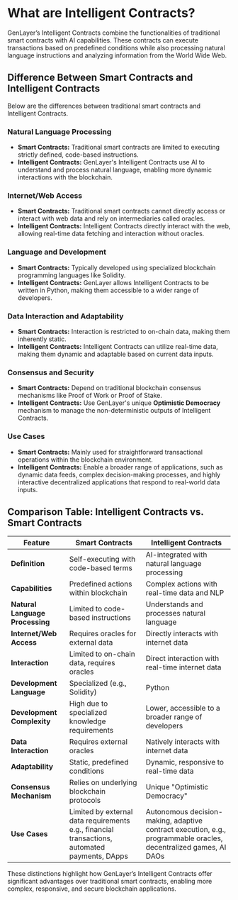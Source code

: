 # What are Intelligent Contracts?

GenLayer’s Intelligent Contracts combine the functionalities of traditional smart contracts with AI capabilities. These contracts can execute transactions based on predefined conditions while also processing natural language instructions and analyzing information from the World Wide Web.

## Difference Between Smart Contracts and Intelligent Contracts

Below are the differences between traditional smart contracts and Intelligent Contracts.

### Natural Language Processing

- **Smart Contracts:** Traditional smart contracts are limited to executing strictly defined, code-based instructions.
- **Intelligent Contracts:** GenLayer's Intelligent Contracts use AI to understand and process natural language, enabling more dynamic interactions with the blockchain.

### Internet/Web Access

- **Smart Contracts:** Traditional smart contracts cannot directly access or interact with web data and rely on intermediaries called oracles.
- **Intelligent Contracts:** Intelligent Contracts directly interact with the web, allowing real-time data fetching and interaction without oracles.

### Language and Development

- **Smart Contracts:** Typically developed using specialized blockchain programming languages like Solidity.
- **Intelligent Contracts:** GenLayer allows Intelligent Contracts to be written in Python, making them accessible to a wider range of developers.

### Data Interaction and Adaptability

- **Smart Contracts:** Interaction is restricted to on-chain data, making them inherently static.
- **Intelligent Contracts:** Intelligent Contracts can utilize real-time data, making them dynamic and adaptable based on current data inputs.

### Consensus and Security

- **Smart Contracts:** Depend on traditional blockchain consensus mechanisms like Proof of Work or Proof of Stake.
- **Intelligent Contracts:** Use GenLayer's unique **Optimistic Democracy** mechanism to manage the non-deterministic outputs of Intelligent Contracts.

### Use Cases

- **Smart Contracts:** Mainly used for straightforward transactional operations within the blockchain environment.
- **Intelligent Contracts:** Enable a broader range of applications, such as dynamic data feeds, complex decision-making processes, and highly interactive decentralized applications that respond to real-world data inputs.

## Comparison Table: Intelligent Contracts vs. Smart Contracts

| Feature                        | Smart Contracts                                         | Intelligent Contracts                                  |
|--------------------------------|---------------------------------------------------------|--------------------------------------------------------|
| **Definition**                 | Self-executing with code-based terms                    | AI-integrated with natural language processing         |
| **Capabilities**               | Predefined actions within blockchain                    | Complex actions with real-time data and NLP            |
| **Natural Language Processing**| Limited to code-based instructions                      | Understands and processes natural language             |
| **Internet/Web Access**        | Requires oracles for external data                      | Directly interacts with internet data                  |
| **Interaction**                | Limited to on-chain data, requires oracles              | Direct interaction with real-time internet data        |
| **Development Language**       | Specialized (e.g., Solidity)                            | Python                                                 |
| **Development Complexity**     | High due to specialized knowledge requirements          | Lower, accessible to a broader range of developers     |
| **Data Interaction**           | Requires external oracles                               | Natively interacts with internet data                  |
| **Adaptability**               | Static, predefined conditions                           | Dynamic, responsive to real-time data                  |
| **Consensus Mechanism**        | Relies on underlying blockchain protocols               | Unique "Optimistic Democracy"                          |
| **Use Cases**                  | Limited by external data requirements e.g., financial transactions, automated payments, DApps | Autonomous decision-making, adaptive contract execution, e.g., programmable oracles, decentralized games, AI DAOs |

These distinctions highlight how GenLayer’s Intelligent Contracts offer significant advantages over traditional smart contracts, enabling more complex, responsive, and secure blockchain applications.
